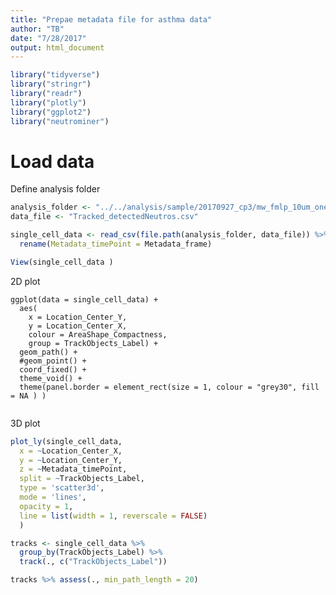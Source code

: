 ```yaml
---
title: "Prepae metadata file for asthma data"
author: "TB"
date: "7/28/2017"
output: html_document
---
```

```r
library("tidyverse")
library("stringr")
library("readr")
library("plotly")
library("ggplot2")
library("neutrominer")
```

# Load data
Define analysis folder
```r
analysis_folder <- "../../analysis/sample/20170927_cp3/mw_fmlp_10um_onedonor_20170113a_None/"
data_file <- "Tracked_detectedNeutros.csv"

single_cell_data <- read_csv(file.path(analysis_folder, data_file)) %>%
  rename(Metadata_timePoint = Metadata_frame)

View(single_cell_data )

```
2D plot
```{}
ggplot(data = single_cell_data) + 
  aes( 
    x = Location_Center_Y, 
    y = Location_Center_X, 
    colour = AreaShape_Compactness,  
    group = TrackObjects_Label) +
  geom_path() +
  #geom_point() + 
  coord_fixed() +
  theme_void() +
  theme(panel.border = element_rect(size = 1, colour = "grey30", fill = NA ) ) 
  
```

3D plot
```r

plot_ly(single_cell_data, 
  x = ~Location_Center_X, 
  y = ~Location_Center_Y, 
  z = ~Metadata_timePoint,  
  split = ~TrackObjects_Label, 
  type = 'scatter3d', 
  mode = 'lines', 
  opacity = 1,
  line = list(width = 1, reverscale = FALSE)
  )

```

```r
tracks <- single_cell_data %>%
  group_by(TrackObjects_Label) %>%
  track(., c("TrackObjects_Label"))

tracks %>% assess(., min_path_length = 20)
```
